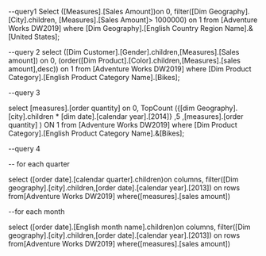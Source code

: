 --query1
Select ([Measures].[Sales Amount])on 0, 
filter([Dim Geography].[City].children, [Measures].[Sales Amount]> 1000000) on 1
from [Adventure Works DW2019]
where [Dim Geography].[English Country Region Name].&[United States];  



--query 2
select ([Dim Customer].[Gender].children,[Measures].[Sales amount]) on 0,
 (order([Dim Product].[Color].children,[Measures].[sales amount],desc)) on 1
from [Adventure Works DW2019]
where [Dim Product Category].[English Product Category Name].[Bikes];

--query 3

select [measures].[order quantity] on 0,
TopCount
({[dim Geography].[city].children * [dim date].[calendar year].[2014]} ,5 ,[measures].[order quantity] ) ON 1
from [Adventure Works DW2019] 
where [Dim Product Category].[English Product Category Name].&[Bikes];


--query 4

-- for each quarter

select ([order date].[calendar quarter].children)on columns,
filter([Dim geography].[city].children,[order date].[calendar year].[2013]) on rows
from[Adventure Works DW2019]
where([measures].[sales amount]) 

--for each month

select ([order date].[English month name].children)on columns,
filter([Dim geography].[city].children,[order date].[calendar year].[2013]) on rows
from[Adventure Works DW2019]
where([measures].[sales amount]) 
